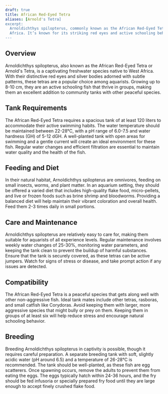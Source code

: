 ```yaml
---
draft: true
title: African Red-Eyed Tetra
aliases: [Arnold's Tetra]
excerpt:
  Arnoldichthys spilopterus, commonly known as the African Red-Eyed Tetra, is a peaceful freshwater fish from West
  Africa. It’s known for its striking red eyes and active schooling behavior.
---
```


## Overview

Arnoldichthys spilopterus, also known as the African Red-Eyed Tetra or Arnold's Tetra, is a captivating freshwater
species native to West Africa. With their distinctive red eyes and silver bodies adorned with subtle patterns, these
tetras are a popular choice among aquarists. Growing up to 8-10 cm, they are an active schooling fish that thrive in
groups, making them an excellent addition to community tanks with other peaceful species.

## Tank Requirements

The African Red-Eyed Tetra requires a spacious tank of at least 120 liters to accommodate their active swimming habits.
The water temperature should be maintained between 22-28°C, with a pH range of 6.0-7.5 and water hardness (GH) of 5-12
dGH. A well-planted tank with open areas for swimming and a gentle current will create an ideal environment for these
fish. Regular water changes and efficient filtration are essential to maintain water quality and the health of the fish.

## Feeding and Diet

In their natural habitat, Arnoldichthys spilopterus are omnivores, feeding on small insects, worms, and plant matter. In
an aquarium setting, they should be offered a varied diet that includes high-quality flake food, micro-pellets, and live
or frozen foods such as brine shrimp and bloodworms. Providing a balanced diet will help maintain their vibrant
coloration and overall health. Feed them 2-3 times daily in small portions.

## Care and Maintenance

Arnoldichthys spilopterus are relatively easy to care for, making them suitable for aquarists of all experience levels.
Regular maintenance involves weekly water changes of 25-30%, monitoring water parameters, and keeping the tank clean to
prevent the buildup of harmful substances. Ensure that the tank is securely covered, as these tetras can be active
jumpers. Watch for signs of stress or disease, and take prompt action if any issues are detected.

## Compatibility

The African Red-Eyed Tetra is a peaceful species that gets along well with other non-aggressive fish. Ideal tank mates
include other tetras, rasboras, and small catfish like Corydoras. Avoid keeping them with larger, more aggressive
species that might bully or prey on them. Keeping them in groups of at least six will help reduce stress and encourage
natural schooling behavior.

## Breeding

Breeding Arnoldichthys spilopterus in captivity is possible, though it requires careful preparation. A separate breeding
tank with soft, slightly acidic water (pH around 6.5) and a temperature of 26-28°C is recommended. The tank should be
well-planted, as these fish are egg scatterers. Once spawning occurs, remove the adults to prevent them from eating the
eggs. The eggs typically hatch within 24-36 hours, and the fry should be fed infusoria or specially prepared fry food
until they are large enough to accept finely crushed flake food.
